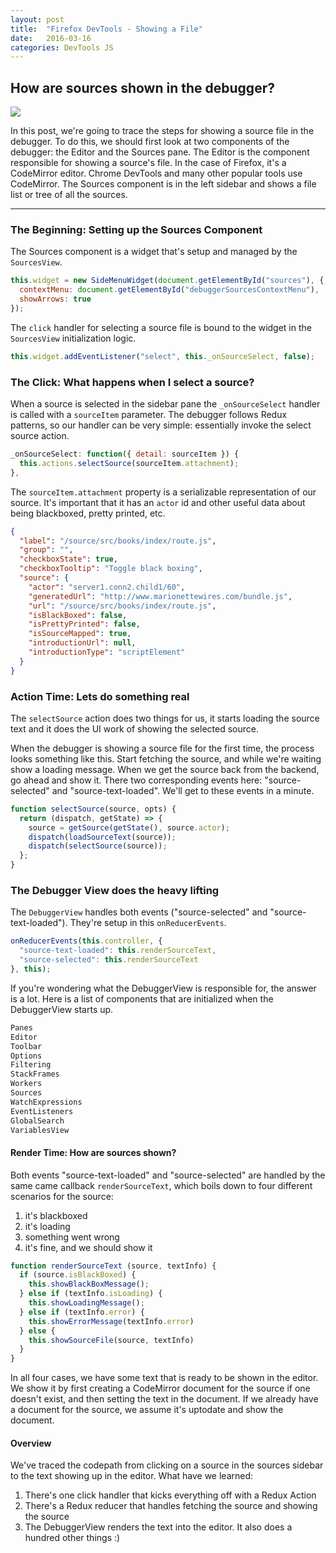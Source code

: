 ```yaml
---
layout: post
title:  "Firefox DevTools - Showing a File"
date:   2016-03-16
categories: DevTools JS
---
```


## How are sources shown in the debugger?

<img src="/img/show-file.png" />

In this post, we're going to trace the steps for showing a source file
in the debugger. To do this, we should first look at two components of the debugger:
the Editor and the Sources pane. The Editor is the component responsible
for showing a source's file. In the case of Firefox, it's a CodeMirror editor.
Chrome DevTools and many other popular tools use CodeMirror. The Sources component is in the left sidebar and shows a
file list or tree of all the sources.

----

### The Beginning: Setting up the Sources Component

The Sources component is a widget that's setup and managed by the `SourcesView`.

```js
this.widget = new SideMenuWidget(document.getElementById("sources"), {
  contextMenu: document.getElementById("debuggerSourcesContextMenu"),
  showArrows: true
});
```

The `click` handler for selecting a source file is bound to the widget in
the `SourcesView` initialization logic.

```js
this.widget.addEventListener("select", this._onSourceSelect, false);
```

### The Click: What happens when I select a source?


When a source is selected in the sidebar pane the `_onSourceSelect` handler is called
with a `sourceItem` parameter. The debugger follows Redux patterns, so our handler
can be very simple: essentially invoke the select source action.

```js
_onSourceSelect: function({ detail: sourceItem }) {
  this.actions.selectSource(sourceItem.attachment);
},
```

The `sourceItem.attachment` property is a serializable representation of our source.
It's important that it has an `actor` id and other useful data about being blackboxed,
pretty printed, etc.

```json
{
  "label": "/source/src/books/index/route.js",
  "group": "",
  "checkboxState": true,
  "checkboxTooltip": "Toggle black boxing",
  "source": {
    "actor": "server1.conn2.child1/60",
    "generatedUrl": "http://www.marionettewires.com/bundle.js",
    "url": "/source/src/books/index/route.js",
    "isBlackBoxed": false,
    "isPrettyPrinted": false,
    "isSourceMapped": true,
    "introductionUrl": null,
    "introductionType": "scriptElement"
  }
}
```

### Action Time: Lets do something real

The `selectSource` action does two things for us, it starts
loading the source text and it does the UI work of showing the selected source.

When the debugger is showing a source file for the first time, the process looks
something like this. Start fetching the source, and while we're waiting show a loading message.
When we get the source back from the backend, go ahead and show it. There two corresponding events
here: "source-selected" and "source-text-loaded". We'll get to these events in a minute.

```js
function selectSource(source, opts) {
  return (dispatch, getState) => {
    source = getSource(getState(), source.actor);
    dispatch(loadSourceText(source));
    dispatch(selectSource(source));
  };
}
```

### The Debugger View does the heavy lifting

The `DebuggerView` handles both events ("source-selected" and "source-text-loaded").
They're setup in this `onReducerEvents`.

```js
onReducerEvents(this.controller, {
  "source-text-loaded": this.renderSourceText,
  "source-selected": this.renderSourceText
}, this);
```

If you're wondering what the DebuggerView is responsible for, the answer is a lot.
Here is a list of components that are initialized when the DebuggerView starts up.

```js
Panes
Editor
Toolbar
Options
Filtering
StackFrames
Workers
Sources
WatchExpressions
EventListeners
GlobalSearch
VariablesView
```

#### Render Time: How are sources shown?

Both events "source-text-loaded" and "source-selected" are handled by the same came
callback `renderSourceText`, which boils down to four different scenarios for the source:

1. it's blackboxed
2. it's loading
3. something went wrong
4. it's fine, and we should show it


```js
function renderSourceText (source, textInfo) {
  if (source.isBlackBoxed) {
    this.showBlackBoxMessage();
  } else if (textInfo.isLoading) {
    this.showLoadingMessage();
  } else if (textInfo.error) {
    this.showErrorMessage(textInfo.error)
  } else {
    this.showSourceFile(source, textInfo)
  }
}
```

In all four cases, we have some text that is ready to be shown in the editor.
We show it by first creating a CodeMirror document for the source if one doesn't exist, and then setting the text in the document. If we already have a document for the source, we assume it's uptodate and show the document.


#### Overview

We've traced the codepath from clicking on a source in the sources sidebar to the
text showing up in the editor. What have we learned:

1) There's one click handler that kicks everything off with a Redux Action
2) There's a Redux reducer that handles fetching the source and showing the source
3) The DebuggerView renders the text into the editor. It also does a hundred other things :)
